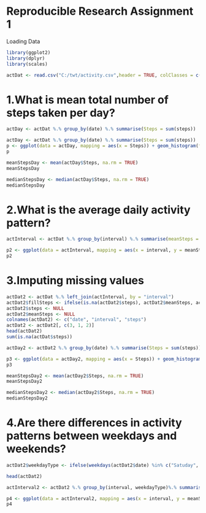 Reproducible Research Assignment 1
========================================================
Loading Data

```r
library(ggplot2)
library(dplyr)
library(scales)
```


```r
actDat <- read.csv("C:/twt/activity.csv",header = TRUE, colClasses = c("numeric", "Date", "numeric"))
```


1.What is mean total number of steps taken per day?
======================================================

```r
actDay <- actDat %.% group_by(date) %.% summarise(Steps = sum(steps))
```



```r
actDay <- actDat %.% group_by(date) %.% summarise(Steps = sum(steps))
p <- ggplot(data = actDay, mapping = aes(x = Steps)) + geom_histogram(fill = "blue",colour = "black") + scale_x_continuous("Steps per Day", labels = comma) + scale_y_continuous("Frequency") + ggtitle("Total Number of Steps Taken Each Day")
p
```

```r
meanStepsDay <- mean(actDay$Steps, na.rm = TRUE)
meanStepsDay

medianStepsDay <- median(actDay$Steps, na.rm = TRUE)
medianStepsDay
```
2.What is the average daily activity pattern?
=============================================

```r
actInterval <- actDat %.% group_by(interval) %.% summarise(meanSteps = mean(steps,na.rm = TRUE))

```
```r

p2 <- ggplot(data = actInterval, mapping = aes(x = interval, y = meanSteps)) + geom_line() + scale_x_continuous("Day Interval", breaks = seq(min(actInterval$interval),max(actInterval$interval), 100)) + scale_y_continuous("Average Number of Steps") + ggtitle("Average Number of Steps Taken by Interval")
p2
```

3.Imputing missing values
============================
```r
actDat2 <- actDat %.% left_join(actInterval, by = "interval")
actDat2$fillSteps <- ifelse(is.na(actDat2$steps), actDat2$meanSteps, actDat2$steps)
actDat2$steps <- NULL
actDat2$meanSteps <- NULL
colnames(actDat2) <- c("date", "interval", "steps")
actDat2 <- actDat2[, c(3, 1, 2)]
head(actDat2)
sum(is.na(actDat$steps))

actDay2 <- actDat2 %.% group_by(date) %.% summarise(Steps = sum(steps))

```
```r

p3 <- ggplot(data = actDay2, mapping = aes(x = Steps)) + geom_histogram(fill = "red",colour = "black") + scale_x_continuous("Steps per Day", labels = comma) +scale_y_continuous("Frequency") + ggtitle("Total Number of Steps Taken Each Day - Missing Values Adjusted")
p3
```
```r

meanStepsDay2 <- mean(actDay2$Steps, na.rm = TRUE)
meanStepsDay2

medianStepsDay2 <- median(actDay2$Steps, na.rm = TRUE)
medianStepsDay2
```


4.Are there differences in activity patterns between weekdays and weekends?
=================================================================================
```r



actDat2$weekdayType <- ifelse(weekdays(actDat2$date) %in% c("Satuday", "Sunday"),"weekend", "weekday")

head(actDat2)

actInterval2 <- actDat2 %.% group_by(interval, weekdayType)%.% summarise(meanSteps = mean(steps,na.rm = TRUE))

```
```r
p4 <- ggplot(data = actInterval2, mapping = aes(x = interval, y = meanSteps)) + geom_line() + facet_grid(weekdayType ~ .) + scale_x_continuous("Day Interval",breaks = seq(min(actInterval2$interval), max(actInterval2$interval), 100)) +scale_y_continuous("Average Number of Steps") + ggtitle("Average Number of Steps Taken by Interval")
p4
```